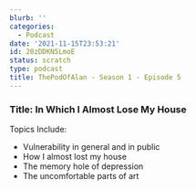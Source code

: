 ```yaml
---
blurb: ''
categories:
  - Podcast
date: '2021-11-15T23:53:21'
id: 20zDDKN5LmoE
status: scratch
type: podcast
title: ThePodOfAlan - Season 1 - Episode 5
---
```


### Title: In Which I Almost Lose My House


Topics Include:

- Vulnerability in general and in public 
- How I almost lost my house
- The memory hole of depression
- The uncomfortable parts of art
